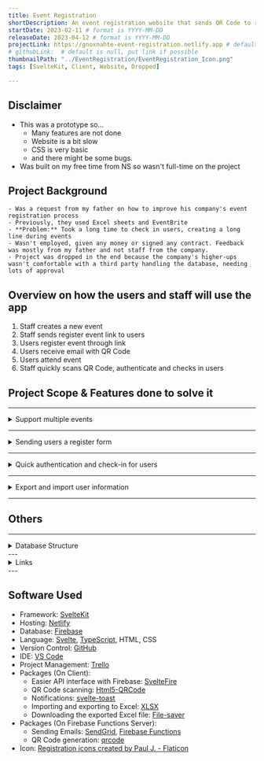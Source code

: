 ```yaml
---
title: Event Registration
shortDescription: An event registration website that sends QR Code to registered users and allows event staff to easily scan the QR Code to register and identify users.
startDate: 2023-02-11 # format is YYYY-MM-DD
releaseDate: 2023-04-12 # format is YYYY-MM-DD
projectLink: https://gnoxnahte-event-registration.netlify.app # default is null, put link if possible
# githubLink:  # default is null, put link if possible
thumbnailPath: "../EventRegistration/EventRegistration_Icon.png"
tags: [SvelteKit, Client, Website, Dropped]

---
```


## Disclaimer
- This was a prototype so...
    - Many features are not done
    - Website is a bit slow
    - CSS is very basic
    - and there might be some bugs.
- Was built on my free time from NS so wasn't full-time on the project

## Project Background
    - Was a request from my father on how to improve his company's event registration process
    - Previously, they used Excel sheets and EventBrite
    - **Problem:** Took a long time to check in users, creating a long line during events
    - Wasn't employed, given any money or signed any contract. Feedback was mostly from my father and not staff from the company.
    - Project was dropped in the end because the company's higher-ups wasn't comfortable with a third party handling the database, needing lots of approval

## Overview on how the users and staff will use the app
1. Staff creates a new event
2. Staff sends register event link to users
3. Users register event through link
4. Users receive email with QR Code
5. Users attend event
6. Staff quickly scans QR Code, authenticate and checks in users

## Project Scope & Features done to solve it

---

<details>
<summary>Support multiple events</summary>
- Creating and editing events
- Has simple validation for example
    - Any fields left blank
    - End time earlier than start time
    - (Database) Duplicate events

![Create Event page](../EventRegistration/EventRegistration_CreateEvent.png)
<center>Create Event Page</center>

</details>

---

<details>
<summary>Sending users a register form</summary>
- Easy to send the user a link to the form. [Sample event register link](https://gnoxnahte-event-registration.netlify.app/events/Sample%20Event%2001/register)
    - Note: It should send an email to your email address as long as the services are still working (I haven't been maintaining it as I've dropped the project)
    - Has simple validation like checking if all fields have been filled up or the email was already used

![Register Form](../EventRegistration/EventRegistration_RegisterForm.png)
<center>Register Form</center>

- After submitting the form, the user should get a QR Code with the event information. (Planned to send a reminder email a few days before the event but didn't do it since project was dropped)

![Email With QR Code](../EventRegistration/EventRegistration_Email.png)
<center>Email With QR Code</center>
</details>

---

<details>
<summary>Quick authentication and check-in for users</summary>
- Event staff can easily scan the QR Code.
- Shows different background depending on the person. E.g. If VIP, show blue
- Uses [Html5-QRCode](https://www.npmjs.com/package/html5-qrcode) to scan the QR Codes

![Staff Dashboard to see who checked in](../../../public/EventRegistration/EventRegistration_ScanQRCode.gif)
<center>Quick scanning of QR Code</center>

![Staff Dashboard to see who checked in](../EventRegistration/EventRegistration_EventDashboard.png)
<center>Staff Dashboard to see who checked in</center>

</details>

---

<details>
<summary>Export and import user information</summary>
- Export and import to Excel using [XLSX](https://www.npmjs.com/package/xlsx)

![Excel export](../EventRegistration/EventRegistration_ExcelExport.png)
<center>Export to Excel</center>

</details>

---

## Others
---

<details>
<summary>Database Structure</summary>

![Firebase Console for events](../EventRegistration/EventRegistration_FirebaseConsole_Events.png)
<center>Firebase Console for events</center>

![Firebase Console for users](../EventRegistration/EventRegistration_FirebaseConsole_Users.png)
<center>Firebase Console for users</center>

</details>
---
<details>
<summary>Links</summary>

- [Website](https://gnoxnahte-event-registration.netlify.app/events/) (Not Maintained since 12 April 2023)
- [Trello](https://trello.com/b/GtjaQjXf/event-registration)

</details>
---

## Software Used
- Framework: [SvelteKit](https://kit.svelte.dev/)
- Hosting: [Netlify](https://www.netlify.com/)
- Database: [Firebase](https://firebase.google.com/)
- Language: [Svelte](https://svelte.dev/), [TypeScript](https://www.typescriptlang.org/), HTML, CSS
- Version Control: [GitHub](https://github.com/)
- IDE: [VS Code](https://code.visualstudio.com/)
- Project Management: [Trello](https://trello.com/home)
- Packages (On Client):
    - Easier API interface with Firebase: [SvelteFire](https://github.com/codediodeio/sveltefire)
    - QR Code scanning: [Html5-QRCode](https://www.npmjs.com/package/html5-qrcode)
    - Notifications: [svelte-toast](https://github.com/zerodevx/svelte-toast)
    - Importing and exporting to Excel: [XLSX](https://www.npmjs.com/package/xlsx)
    - Downloading the exported Excel file: [File-saver](https://www.npmjs.com/package/file-saver)
- Packages (On Firebase Functions Server): 
    - Sending Emails: [SendGrid](https://sendgrid.com/), [Firebase Functions](https://firebase.google.com/docs/functions)
    - QR Code generation: [qrcode](https://www.npmjs.com/package/qrcode)
- Icon: <a href="https://www.flaticon.com/free-icons/registration" title="registration icons" target="_blank">Registration icons created by Paul J. - Flaticon</a>
